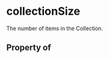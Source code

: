   

# collectionSize

The number of items in the <Link href="/Collection">Collection</Link>.

## Property of



